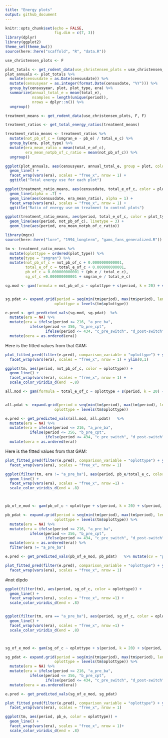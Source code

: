 ```yaml
---
title: "Energy plots"
output: github_document
---
```


```r
knitr::opts_chunk$set(echo = FALSE,
                      fig.dim = c(7, 3))
library(dplyr)
library(ggplot2)
theme_set(theme_bw())
source(here::here("scaffold", "R", "data.R"))
```

```r

use_christensen_plots <- F

plot_totals <- get_rodent_data(use_christensen_plots = use_christensen_plots, return_plot = T) 
plot_annuals <- plot_totals %>%
  mutate(censusdate = as.Date(censusdate)) %>%
  mutate(censusyear = as.integer(format.Date(censusdate, "%Y"))) %>%
  group_by(censusyear, plot, plot_type, era) %>%
  summarize(annual_total_e = mean(total_e),
            nsamples = length(unique(period)),
            nrows = dplyr::n()) %>%
  ungroup()

treatment_means <- get_rodent_data(use_christensen_plots, F, F) 

treatment_ratios <- get_total_energy_ratios(treatment_means)

treatment_ratio_means <- treatment_ratios %>%
  mutate(not_pb_of_c = (smgran_e - pb_e) / total_e_c) %>%
  group_by(era, plot_type) %>%
  mutate(era_mean_ratio = mean(total_e_of_c),
         era_mean_notpb_of_c_ratio = mean(not_pb_of_c)) %>%
  ungroup()
```


```r
ggplot(plot_annuals, aes(censusyear, annual_total_e, group = plot, color = plot_type)) +
  geom_line() +
  facet_wrap(vars(era), scales = "free_x", nrow = 1) +
  ggtitle("Total energy use for each plot")
```

```r

ggplot(treatment_ratio_means, aes(censusdate, total_e_of_c, color = plot_type)) +
  geom_line(alpha = .7) +
  geom_line(aes(censusdate, era_mean_ratio), alpha = 1) +
  facet_wrap(vars(era), scales = "free_x", nrow = 1) +
  ggtitle("Ratio of energy use on treatment to control plots")

```


```r

ggplot(treatment_ratio_means, aes(period, total_e_of_c, color = plot_type)) + geom_line() + facet_wrap(vars(plot_type, era), scales = "free_x", nrow = 3) +
  geom_line(aes(period, not_pb_of_c), linetype = 3) +
  geom_line(aes(period, era_mean_notpb_of_c_ratio))
```

```r


library(mgcv)
source(here::here("lore", "1994_longterm", "gams_fxns_generalized.R"))

tm <- treatment_ratio_means %>%
  mutate(oplottype = ordered(plot_type)) %>%
  mutate(type = "smgran") %>%
  mutate(not_pb_of_c = not_pb_of_c + 0.0000000000001,
         total_e_of_c = total_e_of_c + 0.000000000001,
         pb_of_c = 0.000000000001 + (pb_e / total_e_c),
         sg_of_c =0.000000000001 + smgran_e / total_e_c)

sg.mod <- gam(formula = not_pb_of_c ~ oplottype + s(period, k = 20) + s(period, by = oplottype, k = 40), data  = tm, family = "Gamma")


sg.pdat <- expand.grid(period = seq(min(tm$period), max(tm$period), length.out = 500),
                      oplottype = levels(tm$oplottype))

e.pred <- get_predicted_vals(sg.mod, sg.pdat)  %>%
  mutate(era = NA) %>%
  mutate(era = ifelse(period <= 216, "a_pre_ba",
           ifelse(period <= 356, "b_pre_cpt",
                  ifelse(period <= 434, "c_pre_switch", "d_post-switch")))) %>%
  mutate(oera = as.ordered(era))


```

Here is the fitted values from that GAM:

```r

plot_fitted_pred(filter(e.pred), comparison_variable = "oplottype") + ylab("Energy use") +
  facet_wrap(vars(era), scales = "free_x", nrow = 1) + ylim(0,1)

ggplot(tm, aes(period, not_pb_of_c, color = oplottype)) +
  geom_line() +
  facet_wrap(vars(era), scales = "free_x", nrow = 1) +
  scale_color_viridis_d(end  =.8)
```


```r

 
all.mod <- gam(formula = total_e_of_c ~ oplottype + s(period, k = 20) + s(period, by = oplottype, k = 40), data  = tm, family = "Gamma")


all.pdat <- expand.grid(period = seq(min(tm$period), max(tm$period), length.out = 500),
                      oplottype = levels(tm$oplottype))

e.pred <- get_predicted_vals(all.mod, all.pdat)   %>%
  mutate(era = NA) %>%
  mutate(era = ifelse(period <= 216, "a_pre_ba",
           ifelse(period <= 356, "b_pre_cpt",
                  ifelse(period <= 434, "c_pre_switch", "d_post-switch")))) %>%
  mutate(oera = as.ordered(era))


```

Here is the fitted values from that GAM:

```r

plot_fitted_pred(filter(e.pred), comparison_variable = "oplottype") + ylab("Energy use") +
  facet_wrap(vars(era), scales = "free_x", nrow = 1)

```

```r

ggplot(filter(tm, era != "a_pre_ba"), aes(period, pb_e/total_e_c, color = oplottype)) +
  geom_line() +
  facet_wrap(vars(era), scales = "free_x", nrow =1) +
  scale_color_viridis_d(end = .8)



pb_of_e_mod <- gam(pb_of_c ~ oplottype + s(period, k = 20) + s(period, by = oplottype, k = 40), family = "Gamma", data = filter(tm, era != "a_pre_ba"))

pb_pdat <- expand.grid(period = seq(min(tm$period), max(tm$period), length.out = 500),
                      oplottype = levels(tm$oplottype)) %>%
  mutate(era = NA) %>%
  mutate(era = ifelse(period <= 216, "a_pre_ba",
           ifelse(period <= 356, "b_pre_cpt",
                  ifelse(period <= 434, "c_pre_switch", "d_post-switch")))) %>%
  mutate(oera = as.ordered(era)) %>%
  filter(era != "a_pre_ba")

e.pred <- get_predicted_vals(pb_of_e_mod, pb_pdat)   %>% mutate(cv = "pb")

plot_fitted_pred(filter(e.pred), comparison_variable = "oplottype") + ylab("Energy use") +
  facet_wrap(vars(era), scales = "free_x", nrow = 1)


```

#not dipdo

```r

ggplot(filter(tm), aes(period, sg_of_c, color = oplottype)) +
  geom_line() +
  facet_wrap(vars(era), scales = "free_x", nrow =1) +
  scale_color_viridis_d(end = .8)


ggplot(filter(tm, era == "a_pre_ba"), aes(period, sg_of_c, color = oplottype)) +
  geom_line() +
  facet_wrap(vars(era), scales = "free_x", nrow =1) +
  scale_color_viridis_d(end = .8)



sg_of_e_mod <- gam(sg_of_c ~ oplottype + s(period, k = 20) + s(period, by = oplottype, k = 40), family = "Gamma",data = tm)

sg_pdat <- expand.grid(period = seq(min(tm$period), max(tm$period), length.out = 500),
                      oplottype = levels(tm$oplottype)) %>%
  mutate(era = NA) %>%
  mutate(era = ifelse(period <= 216, "a_pre_ba",
           ifelse(period <= 356, "b_pre_cpt",
                  ifelse(period <= 434, "c_pre_switch", "d_post-switch")))) %>%
  mutate(oera = as.ordered(era))

e.pred <- get_predicted_vals(sg_of_e_mod, sg_pdat)  

plot_fitted_pred(filter(e.pred), comparison_variable = "oplottype") + ylab("Energy use") +
  facet_wrap(vars(era), scales = "free_x", nrow = 1)

```

```r

ggplot(tm, aes(period, pb_e, color = oplottype)) +
  geom_line() +
  facet_wrap(vars(era), scales = "free_x", nrow = 1)+
  scale_color_viridis_d(end = .8)

```